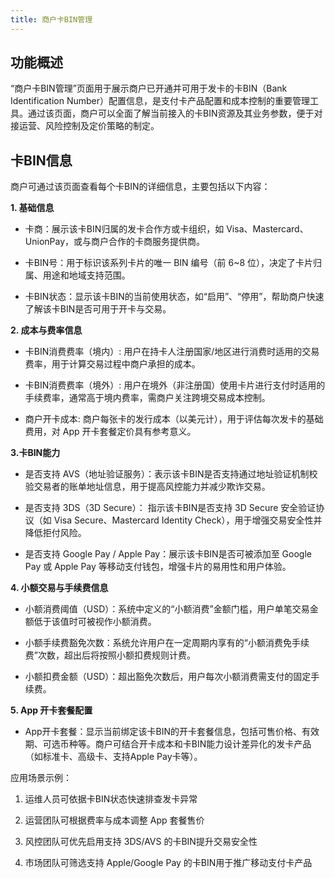 ```yaml
---
title: 商户卡BIN管理
---
```

## 功能概述

“商户卡BIN管理”页面用于展示商户已开通并可用于发卡的卡BIN（Bank Identification Number）配置信息，是支付卡产品配置和成本控制的重要管理工具。通过该页面，商户可以全面了解当前接入的卡BIN资源及其业务参数，便于对接运营、风险控制及定价策略的制定。

## 卡BIN信息

商户可通过该页面查看每个卡BIN的详细信息，主要包括以下内容：


**1. 基础信息**

* 卡商：展示该卡BIN归属的发卡合作方或卡组织，如 Visa、Mastercard、UnionPay，或与商户合作的卡商服务提供商。

* 卡BIN号：用于标识该系列卡片的唯一 BIN 编号（前 6~8 位），决定了卡片归属、用途和地域支持范围。

* 卡BIN状态：显示该卡BIN的当前使用状态，如“启用”、“停用”，帮助商户快速了解该卡BIN是否可用于开卡与交易。

**2. 成本与费率信息**

* 卡BIN消费费率（境内）: 用户在持卡人注册国家/地区进行消费时适用的交易费率，用于计算交易过程中商户承担的成本。

* 卡BIN消费费率（境外）: 用户在境外（非注册国）使用卡片进行支付时适用的手续费率，通常高于境内费率，需商户关注跨境交易成本控制。

* 商户开卡成本: 商户每张卡的发行成本（以美元计），用于评估每次发卡的基础费用，对 App 开卡套餐定价具有参考意义。

**3.卡BIN能力**
* 是否支持 AVS（地址验证服务）：表示该卡BIN是否支持通过地址验证机制校验交易者的账单地址信息，用于提高风控能力并减少欺诈交易。

* 是否支持 3DS（3D Secure）： 指示该卡BIN是否支持 3D Secure 安全验证协议（如 Visa Secure、Mastercard Identity Check），用于增强交易安全性并降低拒付风险。

* 是否支持 Google Pay / Apple Pay：展示该卡BIN是否可被添加至 Google Pay 或 Apple Pay 等移动支付钱包，增强卡片的易用性和用户体验。

**4. 小额交易与手续费信息**

* 小额消费阈值（USD）：系统中定义的“小额消费”金额门槛，用户单笔交易金额低于该值时可被视作小额消费。

* 小额手续费豁免次数：系统允许用户在一定周期内享有的“小额消费免手续费”次数，超出后将按照小额扣费规则计费。

* 小额扣费金额（USD）：超出豁免次数后，用户每次小额消费需支付的固定手续费。

**5. App 开卡套餐配置**
* App开卡套餐：显示当前绑定该卡BIN的开卡套餐信息，包括可售价格、有效期、可选币种等。商户可结合开卡成本和卡BIN能力设计差异化的发卡产品（如标准卡、高级卡、支持Apple Pay卡等）。

<Tip> 
应用场景示例：

1. 运维人员可依据卡BIN状态快速排查发卡异常

2. 运营团队可根据费率与成本调整 App 套餐售价

3. 风控团队可优先启用支持 3DS/AVS 的卡BIN提升交易安全性

4. 市场团队可筛选支持 Apple/Google Pay 的卡BIN用于推广移动支付卡产品
</Tip>
